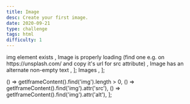 ```yaml
---
title: Image
desc: Create your first image.
date: 2020-09-21
type: challenge
tags: html
difficulty: 1
---
```



  <Text size="small" color="#FAFAFA">
    img element exists
  </Text>,
  <Text size="small" color="#FAFAFA">
    Image is properly loading (find one e.g. on https://unsplash.com/ and copy
    it's url for src attribute)
  </Text>,
  <Text size="small" color="#FAFAFA">
    Image has an alternate non-empty text
  </Text>,
];
  <Link size="small" href="https://www.w3schools.com/html/html_images.asp">
    Images
  </Link>,
];

  () => getIframeContent().find('img').length > 0,
  () => getIframeContent().find('img').attr('src'),
  () => getIframeContent().find('img').attr('alt'),
];

<Post>
  <CodeEditor
    tasks={tasksListData}
    help={helpListData}
    tabs={tabs}
    tests={tests}
    result={`Image is displayed on the screen and has an alternate non-empty text.`}
    next="beginner-list-of-friends"
  />
</Post>
